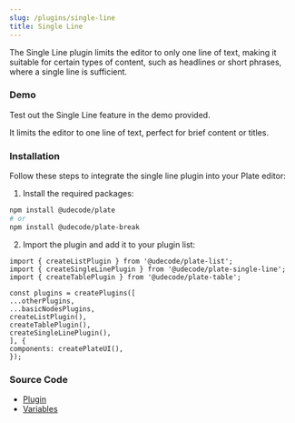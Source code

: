 ```yaml
---
slug: /plugins/single-line
title: Single Line
---
```


The Single Line plugin limits the editor to only one line of text, making it suitable for certain types of content,
such as headlines or short phrases, where a single line is sufficient.

### Demo

Test out the Single Line feature in the demo provided.

It limits the editor to one line of text, perfect for brief content or titles.











<SingleLineSandpack />

### Installation

Follow these steps to integrate the single line plugin into your Plate editor:


1. Install the required packages:

```bash npm2yarn
npm install @udecode/plate
# or
npm install @udecode/plate-break
```

2. Import the plugin and add it to your plugin list:

```
import { createListPlugin } from '@udecode/plate-list';
import { createSingleLinePlugin } from '@udecode/plate-single-line';
import { createTablePlugin } from '@udecode/plate-table';

const plugins = createPlugins([
...otherPlugins,
...basicNodesPlugins,
createListPlugin(),
createTablePlugin(),
createSingleLinePlugin(),
], {
components: createPlateUI(),
});

```


### Source Code

- [Plugin](https://github.com/udecode/plate/blob/main/packages/editor/break/src/single-line/createSingleLinePlugin.ts)
- [Variables](https://github.com/udecode/plate/blob/main/examples/src)
